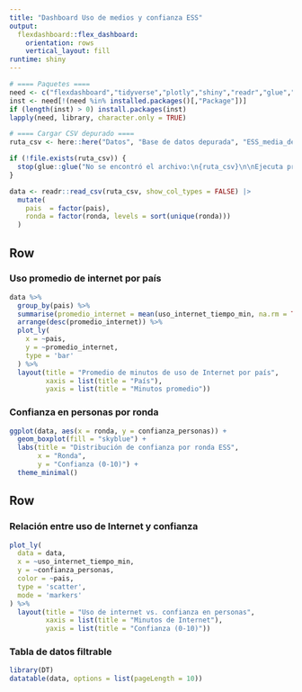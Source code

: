 ```yaml
---
title: "Dashboard Uso de medios y confianza ESS"
output: 
  flexdashboard::flex_dashboard:
    orientation: rows
    vertical_layout: fill
runtime: shiny
---
```


```r
# ==== Paquetes ====
need <- c("flexdashboard","tidyverse","plotly","shiny","readr","glue","here")
inst <- need[!(need %in% installed.packages()[,"Package"])]
if (length(inst) > 0) install.packages(inst)
lapply(need, library, character.only = TRUE)

# ==== Cargar CSV depurado ====
ruta_csv <- here::here("Datos", "Base de datos depurada", "ESS_media_dep.csv")

if (!file.exists(ruta_csv)) {
  stop(glue::glue("No se encontró el archivo:\n{ruta_csv}\n\nEjecuta primero el script de depuración y vuelve a intentar."))
}

data <- readr::read_csv(ruta_csv, show_col_types = FALSE) |>
  mutate(
    pais  = factor(pais),
    ronda = factor(ronda, levels = sort(unique(ronda)))
  )
```

Row {data-height=500}
-----------------------------------------------------------------------

### Uso promedio de internet por país

```r
data %>%
  group_by(pais) %>%
  summarise(promedio_internet = mean(uso_internet_tiempo_min, na.rm = TRUE)) %>%
  arrange(desc(promedio_internet)) %>%
  plot_ly(
    x = ~pais,
    y = ~promedio_internet,
    type = 'bar'
  ) %>%
  layout(title = "Promedio de minutos de uso de Internet por país",
         xaxis = list(title = "País"),
         yaxis = list(title = "Minutos promedio"))
```

### Confianza en personas por ronda

```r
ggplot(data, aes(x = ronda, y = confianza_personas)) +
  geom_boxplot(fill = "skyblue") +
  labs(title = "Distribución de confianza por ronda ESS",
       x = "Ronda",
       y = "Confianza (0-10)") +
  theme_minimal()
```

Row {data-height=500}
-----------------------------------------------------------------------

### Relación entre uso de Internet y confianza

```r
plot_ly(
  data = data,
  x = ~uso_internet_tiempo_min,
  y = ~confianza_personas,
  color = ~pais,
  type = 'scatter',
  mode = 'markers'
) %>%
  layout(title = "Uso de internet vs. confianza en personas",
         xaxis = list(title = "Minutos de Internet"),
         yaxis = list(title = "Confianza (0-10)"))
```

### Tabla de datos filtrable

```r
library(DT)
datatable(data, options = list(pageLength = 10))
```
